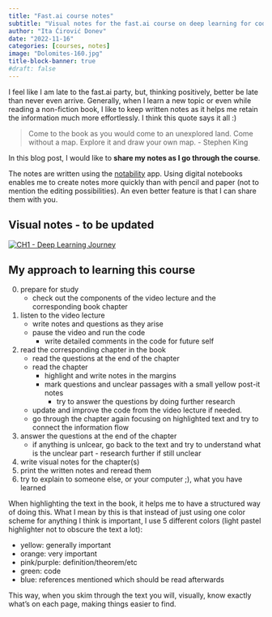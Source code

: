 ```yaml
---
title: "Fast.ai course notes"
subtitle: "Visual notes for the fast.ai course on deep learning for coders"
author: "Ita Ćirović Donev"
date: "2022-11-16"
categories: [courses, notes]
image: "Dolomites-160.jpg"
title-block-banner: true
#draft: false
---
```


I feel like I am late to the fast.ai party, but, thinking positively, better be late than never even arrive. Generally, when I learn a new topic or even while reading a non-fiction book, I like to keep written notes as it helps me retain the information much more effortlessly. I think this quote says it all :)

> Come to the book as you would come to an unexplored land. Come without a map. Explore it and draw your own map. - Stephen King

In this blog post, I would like to **share my notes as I go through the course**. 

The notes are written using the [notability](https://notability.com) app. Using digital notebooks enables me to create notes more quickly than with pencil and paper (not to mention the editing possibilities). An even better feature is that I can share them with you.


## Visual notes - to be updated

::: {layout-ncol=3, layout="[5, -1, 5]"}
[![CH1 - Deep Learning Journey](ch1.png)](fastai-ch1.pdf)
:::


## My approach to learning this course

0. prepare for study
    -  check out the components of the video lecture and the corresponding book chapter
1. listen to the video lecture  
    - write notes and questions as they arise
    - pause the video and run the code 
        - write detailed comments in the code for future self
2. read the corresponding chapter in the book
    - read the questions at the end of the chapter
    - read the chapter
        - highlight and write notes in the margins
        - mark questions and unclear passages with a small yellow post-it notes
            - try to answer the questions by doing further research
    - update and improve the code from the video lecture if needed.
    - go through the chapter again focusing on highlighted text and try to connect the information flow
3. answer the questions at the end of the chapter
    - if anything is unlcear, go back to the text and try to understand what is the unclear part - research further if still unclear
4. write visual notes for the chapter(s)
5. print the written notes and reread them
6. try to explain to someone else, or your computer ;), what you have learned

When highlighting the text in the book, it helps me to have a structured way of doing this. What I mean by this is that instead of just using one color scheme for anything I think is important, I use 5 different colors (light pastel highlighter not to obscure the text a lot):

- yellow: generally important
- orange: very important
- pink/purple: definition/theorem/etc
- green: code
- blue: references mentioned which should be read afterwards

This way, when you skim through the text you will, visually, know exactly what's on each page, making things easier to find.